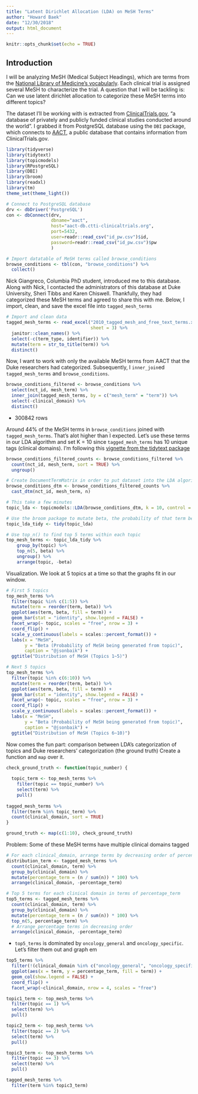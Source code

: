 ```yaml
---
title: "Latent Dirichlet Allocation (LDA) on MeSH Terms"
author: "Howard Baek"
date: "12/30/2018"
output: html_document
---
```


```r
knitr::opts_chunk$set(echo = TRUE)
```

## Introduction

I will be analyzing MeSH (Medical Subject Headings), which are terms from the [National Library of Medicine's vocabularly](http://research.library.gsu.edu/c.php?g=115556&p=753156). Each clinical trial is assigned several MeSH to characterize the trial. A question that I will be tackling is: Can we use latent dirichlet allocation to categorize these MeSH terms into different topics?   

The dataset I'll be working with is extracted from [ClinicalTrials.gov](https://clinicaltrials.gov/), "a database of privately and publicly funded clinical studies conducted around the world". I grabbed it from PostgreSQL database using the `DBI` package, which connects to [AACT](https://aact.ctti-clinicaltrials.org/), a public database that contains information from ClinicalTrials.gov.

```r
library(tidyverse)
library(tidytext)
library(topicmodels)
library(RPostgreSQL)
library(DBI)
library(broom)
library(readxl)
library(tm)
theme_set(theme_light())

# Connect to PostgreSQL database
drv <- dbDriver('PostgreSQL')
con <- dbConnect(drv, 
                 dbname="aact",
                 host="aact-db.ctti-clinicaltrials.org", 
                 port=5432,
                 user=readr::read_csv("id_pw.csv")$id, 
                 password=readr::read_csv("id_pw.csv")$pw
                 )

# Import datatable of MeSH terms called browse_conditions
browse_conditions <- tbl(con, "browse_conditions") %>% 
  collect()
```

Nick Giangreco, Columbia PhD student, introduced me to this database. Along with Nick, I contacted the administrators of this database at Duke University, Sheri Tibbs and Karen Chiswell. Thankfully, they had categorized these MeSH terms and agreed to share this with me. Below, I import, clean, and save the excel file into `tagged_mesh_terms`

```r
# Import and clean data
tagged_mesh_terms <- read_excel("2010_tagged_mesh_and_free_text_terms.xlsx",
                                sheet = 3) %>%
  janitor::clean_names() %>% 
  select(-c(term_type, identifier)) %>% 
  mutate(term = str_to_title(term)) %>% 
  distinct()
```


Now, I want to work with only the available MeSH terms from AACT that the Duke researchers had categorized. Subsequently, I `inner_join`ed `tagged_mesh_terms` and `browse_conditions`.
```r
browse_conditions_filtered <- browse_conditions %>%
  select(nct_id, mesh_term) %>% 
  inner_join(tagged_mesh_terms, by = c("mesh_term" = "term")) %>% 
  select(-clinical_domain) %>% 
  distinct()
```

* 300842 rows

Around 44% of the MeSH terms in `browse_conditions` joined with `tagged_mesh_terms`. That's alot higher than I expected. Let's use these terms in our LDA algorithm and set K = 10 since `tagged_mesh_terms` has 10 unique tags (clinical domains). I'm following this [vignette from the tidytext package](https://cran.r-project.org/web/packages/tidytext/vignettes/topic_modeling.html)



```r
browse_conditions_filtered_counts <- browse_conditions_filtered %>% 
  count(nct_id, mesh_term, sort = TRUE) %>% 
  ungroup()

# Create DocumentTermMatrix in order to put dataset into the LDA algorithm from the topicmodels package
browse_conditions_dtm <- browse_conditions_filtered_counts %>% 
  cast_dtm(nct_id, mesh_term, n)

# This take a few minutes
topic_lda <- topicmodels::LDA(browse_conditions_dtm, k = 10, control = list(seed = 1234))

# Use the broom package to mutate beta, the probability of that term being generated from that topic.
topic_lda_tidy <- tidy(topic_lda)

# Use top_n() to find top 5 terms within each topic
top_mesh_terms <- topic_lda_tidy %>% 
    group_by(topic) %>% 
    top_n(5, beta) %>% 
    ungroup() %>% 
    arrange(topic, -beta)
```


Visualization. We look at 5 topics at a time so that the graphs fit in our window.
```r
# First 5 topics
top_mesh_terms %>%
  filter(topic %in% c(1:5)) %>% 
  mutate(term = reorder(term, beta)) %>% 
  ggplot(aes(term, beta, fill = term)) +
  geom_bar(stat = "identity", show.legend = FALSE) +
  facet_wrap(~ topic, scales = "free", nrow = 3) +
  coord_flip() +
  scale_y_continuous(labels = scales::percent_format()) +
  labs(x = "MeSH",
       y = "Beta (Probability of MeSH being generated from topic)",
       caption = "@jsonbaik") +
  ggtitle("Distribution of MeSH (Topics 1~5)")
```

```r
# Next 5 topics
top_mesh_terms %>%
  filter(topic %in% c(6:10)) %>% 
  mutate(term = reorder(term, beta)) %>% 
  ggplot(aes(term, beta, fill = term)) +
  geom_bar(stat = "identity", show.legend = FALSE) +
  facet_wrap(~ topic, scales = "free", nrow = 3) +
  coord_flip() +
  scale_y_continuous(labels = scales::percent_format()) +
  labs(x = "MeSH",
       y = "Beta (Probability of MeSH being generated from topic)",
       caption = "@jsonbaik") +
  ggtitle("Distribution of MeSH (Topics 6~10)")

```

Now comes the fun part: comparison between LDA's categorization of topics and Duke researchers' categorization (the ground truth)
Create a function and `map` over it.
```r
check_ground_truth <- function(topic_number) {
  
  topic_term <- top_mesh_terms %>% 
    filter(topic == topic_number) %>% 
    select(term) %>% 
    pull()
  
tagged_mesh_terms %>%
  filter(term %in% topic_term) %>% 
  count(clinical_domain, sort = TRUE)
}
```

```r
ground_truth <- map(c(1:10), check_ground_truth)
```

Problem: Some of these MeSH terms have multiple clinical domains tagged

```r
# For each clinical_domain, arrange terms by decreasing order of percentage_term
distribution_term <- tagged_mesh_terms %>%
  count(clinical_domain, term) %>% 
  group_by(clinical_domain) %>% 
  mutate(percentage_term = (n / sum(n)) * 100) %>% 
  arrange(clinical_domain, -percentage_term)
```

```r
# Top 5 terms for each clinical domain in terms of percentage_term 
top5_terms <- tagged_mesh_terms %>%
  count(clinical_domain, term) %>% 
  group_by(clinical_domain) %>% 
  mutate(percentage_term = (n / sum(n)) * 100) %>% 
  top_n(5, percentage_term) %>% 
  # Arrange percentage terms in decreasing order
  arrange(clinical_domain, -percentage_term)
```


* `top5_terms` is dominated by `oncology_general` and `oncology_specific`. Let's filter them out and graph em

```r
top5_terms %>% 
  filter(!(clinical_domain %in% c("oncology_general", "oncology_specific"))) %>% 
  ggplot(aes(x = term, y = percentage_term, fill = term)) +
  geom_col(show.legend = FALSE) +
  coord_flip() +
  facet_wrap(~clinical_domain, nrow = 4, scales = "free")
```

```r
topic1_term <- top_mesh_terms %>% 
  filter(topic == 1) %>% 
  select(term) %>% 
  pull()

topic2_term <- top_mesh_terms %>% 
  filter(topic == 2) %>% 
  select(term) %>% 
  pull()

topic3_term <- top_mesh_terms %>% 
  filter(topic == 3) %>% 
  select(term) %>% 
  pull()
```

```r
tagged_mesh_terms %>%
  filter(term %in% topic3_term)  
```

